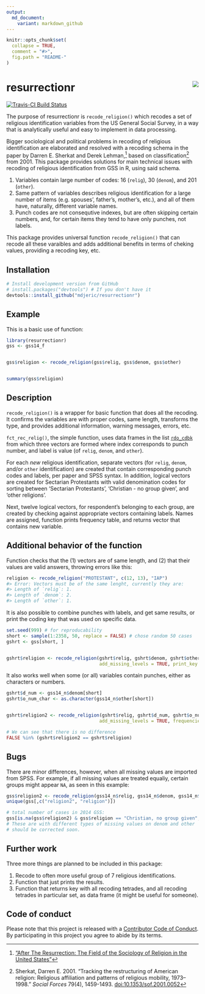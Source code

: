 ```yaml
---
output:
  md_document:
    variant: markdown_github
---
```


<!-- README.md is generated from README.Rmd. Please edit that file -->

```r
knitr::opts_chunk$set(
  collapse = TRUE,
  comment = "#>",
  fig.path = "README-"
)
```

# resurrectionr <img src="man/figures/logo.png" align="right" />

[![Travis-CI Build Status](https://travis-ci.org/mdjeric/resurrectionr.svg?branch=master)](https://travis-ci.org/mdjeric/resurrectionr)

The purpose of resurrectionr is `recode_religion()` which recodes a set of religious identification variables from the US General Social Survey, in a way that is analytically useful and easy to implement in data processing.    

Bigger sociological and political problems in recoding of religious identification are elaborated and resolved with a recoding schema in the paper by Darren E. Sherkat and Derek Lehman,[^1] based on classification[^2] from 2001. This package provides solutions for main technical issues with recoding of religious identification from GSS in R, using said schema.    

  1. Variables contain large number of codes: 16 (`relig`), 30 (`denom`), and 201 (`other`).    
  2. Same pattern of variables describes religious identification for a large number of items (e.g. spouses', father's, mother's, etc.), and all of them have, naturally, different variable names.    
  3. Punch codes are not consequtive indexes, but are often skipping certain numbers, and, for certain items they tend to have only punches, not labels.    

This package provides universal function `recode_religion()` that can recode all these varaibles and adds additional benefits in terms of cheking values, providing a recoding key, etc.

## Installation

```r
# Install development version from GitHub
# install.packages("devtools") # If you don't have it
devtools::install_github("mdjeric/resurrectionr")
```


## Example

This is a basic use of function:

```r
library(resurrectionr)
gss <- gss14_f


gss$religion <- recode_religion(gss$relig, gss$denom, gss$other)


summary(gss$religion)
```


## Description

`recode_religion()` is a wrapper for basic function that does all the recoding. It confirms the variables are with proper codes, same length, transforms the type, and provides additional information, warning messages, errors, etc.

`fct_rec_relig()`, the simple function, uses data frames in the list [`rdo_cdbk`](reference/rdo_cdbk.html) from which three vectors are formed where index corresponds to punch number, and label is value (of `relig`, `denom`, and `other`).

For each *new* religious identification, separate vectors (for `relig`, `denom`, and/or `other` identification) are created that contain corresponding punch codes and labels, per paper and SPSS syntax. In addition, logical vectors are created for Sectarian Protestants with valid denomination codes for sorting between 'Sectarian Protestants', 'Christian - no group given', and 'other religions'.

Next, twelve logical vectors, for respondent's belonging to each group, are created by checking against appropriate vectors containing labels. Names are assigned, function prints frequency table, and returns vector that contains new variable.

## Additional behavior of the function
Function checks that the (1) vectors are of same length, and (2) that their values are valid answers, throwing errors like this:
```r
religion <- recode_religion("PROTESTANT", c(12, 13), "IAP")
#> Error: Vectors must be of the same lenght, currently they are:
#> Length of `relig`: 1.
#> Length of `denom`: 2.
#> Length of `other`: 1.
```

It is also possible to combine punches with labels, and get same results, or print the coding key that was used on specific data.

```r
set.seed(999) # for reproducability
short <- sample(1:2358, 50, replace = FALSE) # chose random 50 cases
gshrt <- gss[short, ]


gshrt$religion <- recode_religion(gshrt$relig, gshrt$denom, gshrt$other,
                                  add_missing_levels = TRUE, print_key = TRUE)
```

It also works well when some (or all) variables contain punches, either as characters or numbers.

```r
gshrt$d_num <- gss14_n$denom[short]
gshrt$o_num_char <- as.character(gss14_n$other[short])


gshrt$religion2 <- recode_religion(gshrt$relig, gshrt$d_num, gshrt$o_num_char,
                                  add_missing_levels = TRUE, frequencies = FALSE)

# We can see that there is no difference
FALSE %in% (gshrt$religion2 == gshrt$religion)
```

## Bugs

There are minor differences, however, when all missing values are imported from SPSS. For example,
if all missing values are treated equaliy, certain groups might appear `NA`, as seen in this example:

```r
gss$religion2 <- recode_religion(gss14_n$relig, gss14_n$denom, gss14_n$other, frequencies = FALSE)
unique(gss[,c("religion2", "religion")])

# total number of cases in 2014 GSS:
gss[is.na(gss$religion2) & gss$religion == "Christian, no group given",]
# These are with different types of missing values on denom and other
# should be corrected soon.

```


## Further work
Three more things are planned to be included in this package:    

1. Recode to often more useful group of 7 religious identifications.
2. Function that just prints the results.
3. Function that returns key with all recoding tetrades, and all recoding tetrades in particular set, as data frame (it might be useful for someone).

## Code of conduct

Please note that this project is released with a [Contributor Code of Conduct](CONDUCT.md). By participating in this project you agree to abide by its terms.

[^1]: ["After The Resurrection: The Field of the Sociology of Religion in the United States"](https://iranianredneck.wordpress.com/2016/11/29/why-reltrad-sucks-contesting-the-measure-of-american-religion/){target="_blank"}

[^2]: Sherkat, Darren E. 2001. "Tracking the restructuring of American religion: Religious affiliation and patterns of religious mobility, 1973–1998." *Social Forces* 79(4), 1459-1493. [doi:10.1353/sof.2001.0052](https://doi.org/10.1353/sof.2001.0052)


